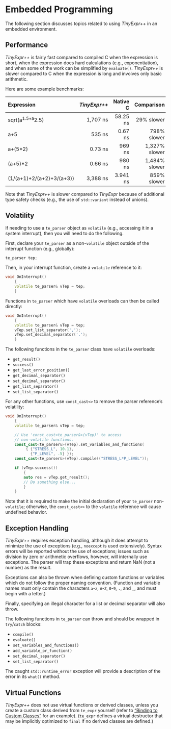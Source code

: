# Embedded Programming

The following section discusses topics related to using *TinyExpr++* in an
embedded environment\index{embedded systems}.

## Performance {-}

*TinyExpr++* is fairly fast compared to compiled C when the expression is short, when the
expression does hard calculations (e.g., exponentiation), and when some of the
work can be simplified by `evaluate()`. *TinyExpr++* is slower compared to C when the
expression is long and involves only basic arithmetic.

Here are some example benchmarks:

| Expression | *TinyExpr++* | Native C | Comparison  |
| :------------- |-------------:| -----:|----:|
| sqrt(a^1.5+a^2.5) | 1,707 ns | 58.25 ns | 29% slower |
| a+5 | 535 ns | 0.67 ns | 798% slower |
| a+(5*2) | 0.73 ns | 969 ns | 1,327% slower |
| (a+5)*2 | 0.66 ns | 980 ns | 1,484% slower |
| (1/(a+1)+2/(a+2)+3/(a+3)) | 3,388 ns | 3.941 ns | 859%  slower |

Note that *TinyExpr++* is slower compared to *TinyExpr* because of additional type safety checks (e.g., the use of `std::variant` instead of unions).

## Volatility {-}

If needing to use a `te_parser` object as `volatile`
(e.g., accessing it in a system interrupt), then you will need
to do the following.

First, declare your `te_parser` as a non-`volatile` object outside
of the interrupt function (e.g., globally):

```.cpp
te_parser tep;
```
Then, in your interrupt function, create a `volatile` reference to it:

```.cpp
void OnInterrupt()
    {
    volatile te_parser& vTep = tep;
    }
```
Functions in `te_parser` which have `volatile` overloads\index{volatile} can then be
called directly:

```.cpp
void OnInterrupt()
    {
    volatile te_parser& vTep = tep;
    vTep.set_list_separator(',');
    vTep.set_decimal_separator('.');
    }
```
The following functions in the `te_parser` class have `volatile` overloads:

- `get_result()`
- `success()`
- `get_last_error_position()`
- `get_decimal_separator()`
- `set_decimal_separator()`
- `get_list_separator()`
- `set_list_separator()`

For any other functions, use `const_cast<>` to remove the parser
reference's volatility:

```.cpp
void OnInterrupt()
    {
    volatile te_parser& vTep = tep;

    // Use 'const_cast<te_parser&>(vTep)' to access
    // non-volatile functions.
    const_cast<te_parser&>(vTep).set_variables_and_functions(
         { {"STRESS_L", 10.1},
           {"P_LEVEL", .5} });
    const_cast<te_parser&>(vTep).compile(("STRESS_L*P_LEVEL"));

    if (vTep.success())
        {
        auto res = vTep.get_result();
        // Do something else...
        }
    }
```

Note that it is required to make the initial declaration of your
`te_parser` non-`volatile`; otherwise, the `const_cast<>` to the
`volatile` reference will cause undefined behavior.

## Exception Handling {-}

*TinyExpr++* requires exception handling\index{exceptions}, although it does attempt to
minimize the use of exceptions (e.g., `noexcept` is used extensively).
Syntax errors will be reported without the use of exceptions;
issues such as division by zero or arithmetic overflows, however,
will internally use exceptions. The parser will trap these
exceptions and return NaN (not a number) as the result.

Exceptions can also be thrown when defining custom functions or variables
which do not follow the proper naming convention.
(Function and variable names must only contain the characters
`a`-`z`, `A`-`Z`, `0`-`9`, `.`, and `_`, and must begin with a letter.)

Finally, specifying an illegal character for a list or decimal separator
will also throw.

The following functions in `te_parser` can throw and should be wrapped
in `try`/`catch` blocks:

- `compile()`
- `evaluate()`
- `set_variables_and_functions()`
- `add_variable_or_function()`
- `set_decimal_separator()`
- `set_list_separator()`

The caught `std::runtime_error` exception will provide a description
of the error in its `what()` method.

## Virtual Functions {-}

*TinyExpr++* does not use virtual functions\index{functions!virtual} or derived classes\index{classes!derived},
unless you create a custom class derived from `te_expr` yourself
(refer to ["Binding to Custom Classes"](#custom-classes) for an example).
(`te_expr` defines a virtual destructor that may be implicitly optimized to
`final` if no derived classes are defined.)
